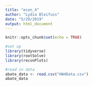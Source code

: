 ```yaml
---
title: "econ_4"
author: "Lydia Bleifuss"
date: "5/29/2019"
output: html_document
---
```


```r
knitr::opts_chunk$set(echo = TRUE)
```

```r
#set up 
library(tidyverse)
library(rootSolve)
library(reconPlots)
```

```r
#read in data
abate_data <- read.csv("HW4Data.csv")
abate_data
```

